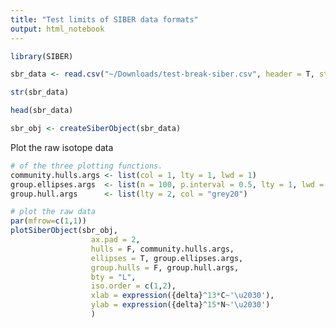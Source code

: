 ```yaml
---
title: "Test limits of SIBER data formats"
output: html_notebook
---
```


```r

library(SIBER)

sbr_data <- read.csv("~/Downloads/test-break-siber.csv", header = T, stringsAsFactors = FALSE)

str(sbr_data)

head(sbr_data)

sbr_obj <- createSiberObject(sbr_data)

```

Plot the raw isotope data

```r

# of the three plotting functions.
community.hulls.args <- list(col = 1, lty = 1, lwd = 1)
group.ellipses.args  <- list(n = 100, p.interval = 0.5, lty = 1, lwd = 2)
group.hull.args      <- list(lty = 2, col = "grey20")

# plot the raw data
par(mfrow=c(1,1))
plotSiberObject(sbr_obj,
                  ax.pad = 2, 
                  hulls = F, community.hulls.args, 
                  ellipses = T, group.ellipses.args,
                  group.hulls = F, group.hull.args,
                  bty = "L",
                  iso.order = c(1,2),
                  xlab = expression({delta}^13*C~'\u2030'),
                  ylab = expression({delta}^15*N~'\u2030')
                  )

```
